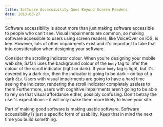 ```yaml
---
title: Software Accessibility Goes Beyond Screen Readers
date: 2013-03-27
---
```



Software accessibility is about more than just making software accessible to people who can't see. Visual impairments are common, so making software accessible to users using screen readers, like VoiceOver on iOS, is key. However, lots of other impairments exist and it's important to take that into consideration when designing your software.

Consider the scrolling indicator colour. When you're designing your mobile web site, Safari uses the background colour of the `body` tag to infer the colour of the scroll indicator (light or dark). If your `body` tag is light, but it's covered by a dark `div`, then the indicator is going to be dark – on top of a dark `div`. Users with visual impairments are going to have a hard time seeing the indicator, rendering the scroll indicator completely useless to them Furthermore, users with cognitive impairments aren't going to be able to rely on that visual affordance either, possibly confusing. Don't betray the user's expectations – it will only make them more likely to leave your site.

Part of making good software is making usable software. Software accessibility is just a specific form of usability. Keep that in mind the next time you build something.


  